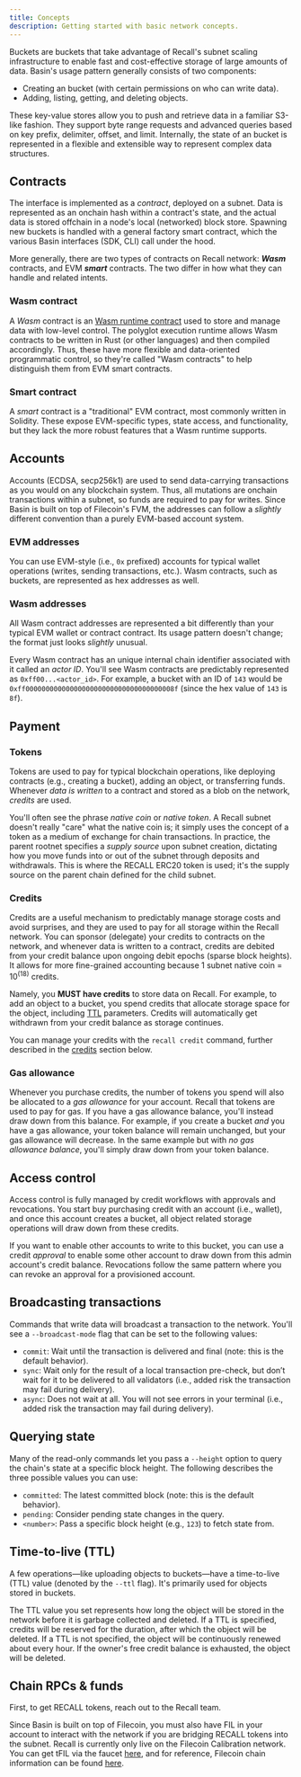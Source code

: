 ```yaml
---
title: Concepts
description: Getting started with basic network concepts.
---
```



Buckets are buckets that take advantage of Recall's subnet scaling infrastructure to enable fast and
cost-effective storage of large amounts of data. Basin's usage pattern generally consists of two
components:

- Creating an bucket (with certain permissions on who can write data).
- Adding, listing, getting, and deleting objects.

These key-value stores allow you to push and retrieve data in a familiar S3-like fashion. They
support byte range requests and advanced queries based on key prefix, delimiter, offset, and limit.
Internally, the state of an bucket is represented in a flexible and extensible way to represent
complex data structures.

## Contracts

The interface is implemented as a _contract_, deployed on a subnet. Data is represented as an
onchain hash within a contract's state, and the actual data is stored offchain in a node's local
(networked) block store. Spawning new buckets is handled with a general factory smart contract,
which the various Basin interfaces (SDK, CLI) call under the hood.

More generally, there are two types of contracts on Recall network: **_Wasm_** contracts, and EVM
**_smart_** contracts. The two differ in how what they can handle and related intents.

### Wasm contract

A _Wasm_ contract is an
[Wasm runtime contract](https://docs.filecoin.io/basics/the-blockchain/actors) used to store and
manage data with low-level control. The polyglot execution runtime allows Wasm contracts to be
written in Rust (or other languages) and then compiled accordingly. Thus, these have more flexible
and data-oriented programmatic control, so they're called "Wasm contracts" to help distinguish them
from EVM smart contracts.

### Smart contract

A _smart_ contract is a "traditional" EVM contract, most commonly written in Solidity. These expose
EVM-specific types, state access, and functionality, but they lack the more robust features that a
Wasm runtime supports.

## Accounts

Accounts (ECDSA, secp256k1) are used to send data-carrying transactions as you would on any
blockchain system. Thus, all mutations are onchain transactions within a subnet, so funds are
required to pay for writes. Since Basin is built on top of Filecoin's FVM, the addresses can follow
a _slightly_ different convention than a purely EVM-based account system.

### EVM addresses

You can use EVM-style (i.e., `0x` prefixed) accounts for typical wallet operations (writes, sending
transactions, etc.). Wasm contracts, such as buckets, are represented as hex addresses as well.

### Wasm addresses

All Wasm contract addresses are represented a bit differently than your typical EVM wallet or
contract contract. Its usage pattern doesn't change; the format just looks _slightly_ unusual.

Every Wasm contract has an unique internal chain identifier associated with it called an _actor ID_.
You'll see Wasm contracts are predictably represented as `0xff00...<actor_id>`. For example, a
bucket with an ID of `143` would be `0xff0000000000000000000000000000000000008f` (since the hex
value of `143` is `8f`).

## Payment

### Tokens

Tokens are used to pay for typical blockchain operations, like deploying contracts (e.g., creating a
bucket), adding an object, or transferring funds. Whenever _data is written_ to a contract and
stored as a blob on the network, _credits_ are used.

<Callout>

You'll often see the phrase _native coin_ or _native token_. A Recall subnet doesn't really "care"
what the native coin is; it simply uses the concept of a token as a medium of exchange for chain
transactions. In practice, the parent rootnet specifies a _supply source_ upon subnet creation,
dictating how you move funds into or out of the subnet through deposits and withdrawals. This is
where the RECALL ERC20 token is used; it's the supply source on the parent chain defined for the
child subnet.

</Callout>

### Credits

Credits are a useful mechanism to predictably manage storage costs and avoid surprises, and they are
used to pay for all storage within the Recall network. You can sponsor (delegate) your credits to
contracts on the network, and whenever data is written to a contract, credits are debited from your
credit balance upon ongoing debit epochs (sparse block heights). It allows for more fine-grained
accounting because 1 subnet native coin = $10^(18)$ credits.

Namely, you **MUST have credits** to store data on Recall. For example, to add an object to a
bucket, you spend credits that allocate storage space for the object, including
[TTL](#time-to-live-ttl) parameters. Credits will automatically get withdrawn from your credit
balance as storage continues.

You can manage your credits with the `recall credit` command, further described in the
[credits](/basin/cli/commands#credits) section below.

### Gas allowance

Whenever you purchase credits, the number of tokens you spend will also be allocated to a _gas
allowance_ for your account. Recall that tokens are used to pay for gas. If you have a gas allowance
balance, you'll instead draw down from this balance. For example, if you create a bucket _and_ you
have a gas allowance, your token balance will remain unchanged, but your gas allowance will
decrease. In the same example but with _no gas allowance balance_, you'll simply draw down from your
token balance.

## Access control

Access control is fully managed by credit workflows with approvals and revocations. You start buy
purchasing credit with an account (i.e., wallet), and once this account creates a bucket, all object
related storage operations will draw down from these credits.

If you want to enable other accounts to write to this bucket, you can use a credit _approval_ to
enable some other account to draw down from this admin account's credit balance. Revocations follow
the same pattern where you can revoke an approval for a provisioned account.

## Broadcasting transactions

Commands that write data will broadcast a transaction to the network. You'll see a
`--broadcast-mode` flag that can be set to the following values:

- `commit`: Wait until the transaction is delivered and final (note: this is the default behavior).
- `sync`: Wait only for the result of a local transaction pre-check, but don’t wait for it to be
  delivered to all validators (i.e., added risk the transaction may fail during delivery).
- `async`: Does not wait at all. You will not see errors in your terminal (i.e., added risk the
  transaction may fail during delivery).

## Querying state

Many of the read-only commands let you pass a `--height` option to query the chain's state at a
specific block height. The following describes the three possible values you can use:

- `committed`: The latest committed block (note: this is the default behavior).
- `pending`: Consider pending state changes in the query.
- `<number>`: Pass a specific block height (e.g., `123`) to fetch state from.

## Time-to-live (TTL)

A few operations—like uploading objects to buckets—have a time-to-live (TTL) value (denoted by the
`--ttl` flag). It's primarily used for objects stored in buckets.

The TTL value you set represents how long the object will be stored in the network before it is
garbage collected and deleted. If a TTL is specified, credits will be reserved for the duration,
after which the object will be deleted. If a TTL is not specified, the object will be continuously
renewed about every hour. If the owner's free credit balance is exhausted, the object will be
deleted.

## Chain RPCs & funds

First, to get RECALL tokens, reach out to the Recall team.

Since Basin is built on top of Filecoin, you must also have FIL in your account to interact with the
network if you are bridging RECALL tokens into the subnet. Recall is currently only live on the
Filecoin Calibration network. You can get tFIL via the faucet
[here](https://faucet.calibnet.chainsafe-fil.io/funds.html), and for reference, Filecoin chain
information can be found [here](https://chainlist.org/?search=filecoin&testnets=true).
